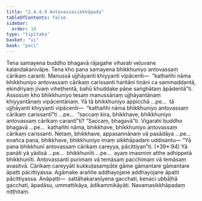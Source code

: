 ```yaml
---
title: "2.4.4.9 Antovassasikkhāpada"
tableOfContents: false
sidebar:
  order: 10
type: "tipitaka"
basket: "vi"
book: "paci"
---
```



<DynamicBreadcrumb />

<Division number="969" book="paci" bookNo="2" page="390">

<Paragraph number="2974" book="paci">
Tena samayena buddho bhagavā rājagahe viharati veḷuvane kalandakanivāpe. Tena kho pana samayena bhikkhuniyo antovassaṃ cārikaṃ caranti. Manussā ujjhāyanti khiyyanti vipācenti—  “kathañhi nāma bhikkhuniyo antovassaṃ cārikaṃ carissanti haritāni tiṇāni ca sammaddantā, ekindriyaṃ jīvaṃ viheṭhentā, bahū khuddake pāṇe saṅghātaṃ āpādentā”ti.
</Paragraph>

<Paragraph number="2975" book="paci">
Assosuṃ kho bhikkhuniyo tesaṃ manussānaṃ ujjhāyantānaṃ khiyyantānaṃ vipācentānaṃ. Yā tā bhikkhuniyo appicchā …pe…  tā ujjhāyanti khiyyanti vipācenti—  “kathañhi nāma bhikkhuniyo antovassaṃ cārikaṃ carissantī”ti …pe…  “saccaṃ kira, bhikkhave, bhikkhuniyo antovassaṃ cārikaṃ carantī”ti? “Saccaṃ, bhagavā”ti. Vigarahi buddho bhagavā …pe…  kathañhi nāma, bhikkhave, bhikkhuniyo antovassaṃ cārikaṃ carissanti. Netaṃ, bhikkhave, appasannānaṃ vā pasādāya …pe…  evañca pana, bhikkhave, bhikkhuniyo imaṃ sikkhāpadaṃ uddisantu—
</Paragraph>

</Division>
<Division number="970" book="paci" bookNo="2" page="390">

<Paragraph number="2976" book="paci">
<Emphasis>“Yā pana bhikkhunī antovassaṃ cārikaṃ careyya, pācittiyan”</Emphasis>ti. (*39*:<Emphasis>94</Emphasis>)
</Paragraph>

</Division>
<Division number="971" book="paci" bookNo="2" page="390">

<Paragraph number="2977" book="paci">
<Emphasis>Yā panā</Emphasis>ti yā yādisā …pe…  <Emphasis>bhikkhunī</Emphasis>ti …pe…  ayaṃ imasmiṃ atthe adhippetā bhikkhunīti.
</Paragraph>

<Paragraph number="2978" book="paci">
<Emphasis>Antovassan</Emphasis>ti purimaṃ vā temāsaṃ pacchimaṃ vā temāsaṃ avasitvā.
</Paragraph>

<Paragraph number="2979" book="paci">
<Emphasis>Cārikaṃ careyyā</Emphasis>ti kukkuṭasampāte gāme gāmantare gāmantare āpatti pācittiyassa. Agāmake araññe addhayojane addhayojane āpatti pācittiyassa.
</Paragraph>

</Division>
<Division number="972" book="paci" bookNo="2" page="390">

<Paragraph number="2980" book="paci">
Anāpatti—  sattāhakaraṇīyena gacchati, kenaci ubbāḷhā gacchati, āpadāsu, ummattikāya, ādikammikāyāti.

</Paragraph>
</Division>

<Paragraph number="2981" type="center" book="paci">
Navamasikkhāpadaṃ niṭṭhitaṃ.
</Paragraph>